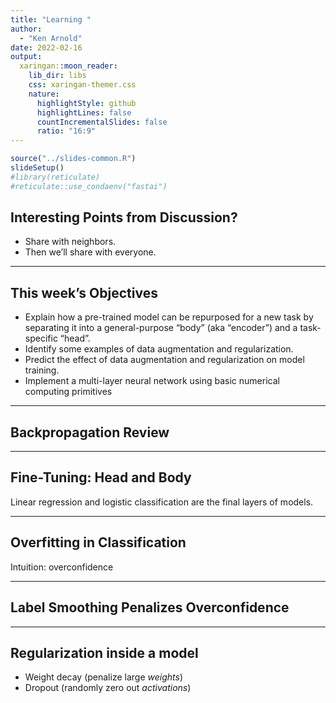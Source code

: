 ```yaml
---
title: "Learning "
author: 
  - "Ken Arnold"
date: 2022-02-16
output:
  xaringan::moon_reader:
    lib_dir: libs
    css: xaringan-themer.css
    nature:
      highlightStyle: github
      highlightLines: false
      countIncrementalSlides: false
      ratio: "16:9"
---
```


```r
source("../slides-common.R")
slideSetup()
#library(reticulate)
#reticulate::use_condaenv("fastai")
```

## Interesting Points from Discussion?

- Share with neighbors.
- Then we'll share with everyone.

---

## This week's Objectives

- Explain how a pre-trained model can be repurposed for a new task by separating it into a general-purpose "body" (aka "encoder") and a task-specific "head".
- Identify some examples of data augmentation and regularization.
- Predict the effect of data augmentation and regularization on model training.
- Implement a multi-layer neural network using basic numerical computing primitives


---

## Backpropagation Review


---

## Fine-Tuning: Head and Body

Linear regression and logistic classification are the final layers of models.

---

## Overfitting in Classification

Intuition: overconfidence

---

## Label Smoothing Penalizes Overconfidence

---

## Regularization inside a model

- Weight decay (penalize large *weights*)
- Dropout (randomly zero out *activations*)
